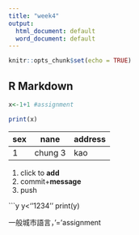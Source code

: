```yaml
---
title: "week4"
output:
  html_document: default
  word_document: default
---
```


```r
knitr::opts_chunk$set(echo = TRUE)
```

## R Markdown

```r

x<-1+1 #assignment

```

```r
print(x)
```

 sex | nane | address
 --- | --- | ---
 1  | chung 3  | kao


1. click to **add**
1. commit+**message**
1. push


```y
y<''1234''
print(y)

一般城市語言，'='assignment
